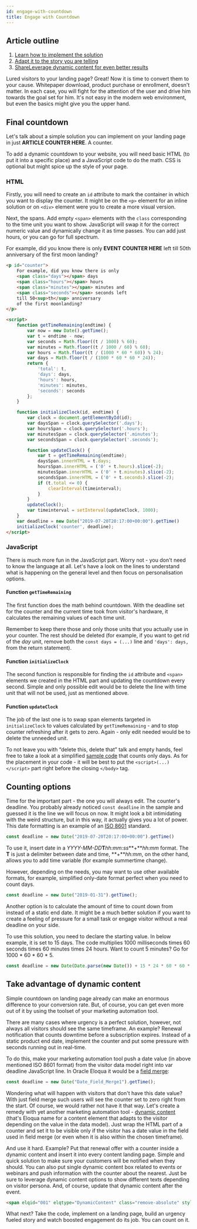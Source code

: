 ```yaml
---
id: engage-with-countdown
title: Engage with Countdown
---
```



<LeadText content="Start boosting conversion rates right now! There are many ways to engage customers and urgency is the king among them. Learn how to leverage it today." />

## Article outline

1. [Learn how to implement the solution](#final-countdown)
2. [Adapt it to the story you are telling](#counting-options)
3. [ShareLeverage dynamic content for even better results](#take-advantage-of-dynamic-content)

Lured visitors to your landing page? Great! Now it is time to convert them to your cause. Whitepaper download, product purchase or enrollment, doesn't matter. In each case, you will fight for the attention of the user and drive him towards the goal set for him. It's not easy in the modern web environment, but even the basics might give you the upper hand.

## Final countdown
Let's talk about a simple solution you can implement on your landing page in just **ARTICLE COUNTER HERE**. A counter.

To add a dynamic countdown to your website, you will need basic HTML (to put it into a specific place) and a JavaScript code to do the math. CSS is optional but might spice up the style of your page.

### HTML

Firstly, you will need to create an `id` attribute to mark the container in which you want to display the counter. It might be on the `<p>` element for an inline solution or on `<div>` element were you to create a more visual version.

Next, the spans. Add empty `<span>` elements with the `class` corresponding to the time unit you want to show. JavaScript will swap it for the correct numeric value and dynamically change it as time passes. You can add just hours, or you can go for full spectrum.

For example, did you know there is only **EVENT COUNTER HERE** left till 50th anniversary of the first moon landing?

``` html Sample countdown code for above line
<p id="counter">
    For example, did you know there is only
    <span class="days"></span> days
    <span class="hours"></span> hours
    <span class="minutes"></span> minutes and
    <span class="seconds"></span> seconds left
    till 50<sup>th</sup> anniversary
    of the first moonlanding?
</p>

<script>
    function getTimeRemaining(endtime) {
        var now = new Date().getTime();
        var t = endtime - now;
        var seconds = Math.floor((t / 1000) % 60);
        var minutes = Math.floor((t / 1000 / 60) % 60);
        var hours = Math.floor((t / (1000 * 60 * 60)) % 24);
        var days = Math.floor(t / (1000 * 60 * 60 * 24));
        return {
            'total': t,
            'days': days,
            'hours': hours,
            'minutes': minutes,
            'seconds': seconds
        };
    }

    function initializeClock(id, endtime) {
        var clock = document.getElementById(id);
        var daysSpan = clock.querySelector('.days');
        var hoursSpan = clock.querySelector('.hours');
        var minutesSpan = clock.querySelector('.minutes');
        var secondsSpan = clock.querySelector('.seconds');

        function updateClock() {
            var t = getTimeRemaining(endtime);
            daysSpan.innerHTML = t.days;
            hoursSpan.innerHTML = ('0' + t.hours).slice(-2);
            minutesSpan.innerHTML = ('0' + t.minutes).slice(-2);
            secondsSpan.innerHTML = ('0' + t.seconds).slice(-2);
            if (t.total <= 0) {
                clearInterval(timeinterval);
            }
        }
        updateClock();
        var timeinterval = setInterval(updateClock, 1000);
    }
    var deadline = new Date("2019-07-20T20:17:00+00:00").getTime()
    initializeClock('counter', deadline);
</script>
```

### JavaScript

There is much more fun in the JavaScript part. Worry not - you don't need to know the language at all. Let's have a look on the lines to understand what is happening on the general level and then focus on personalisation options.

#### Function `getTimeRemaining`

The first function does the math behind countdown. With the deadline set for the counter and the current time took from visitor's hardware, it calculates the remaining values of each time unit.

Remember to keep there those and only those units that you actually use in your counter. The rest should be deleted (for example, if you want to get rid of the *day* unit, remove both the `const days = (...)` line and `'days': days,` from the return statement).

#### Function `initializeClock`

The second function is responsible for finding the `id` attribute and `<span>` elements we created in the HTML part and updating the countdown every second. Simple and only possible edit would be to delete the line with time unit that will not be used, just as mentioned above.

#### Function `updateClock`

The job of the last one is to swap span elements targeted in `initializeClock` to values calculated by `getTimeRemaining` - and to stop counter refreshing after it gets to zero. Again - only edit needed would be to delete the unneeded unit.

To not leave you with “delete this, delete that” talk and empty hands, feel free to take a look at a simplified [sample code](https://gist.github.com/MateuszDabrowski/f433cecf3c02c400c9e74d08b78ad50c#file-day-counter-html) that counts only days. As for the placement in your code - it will be best to put the `<script>(...)</script>` part right before the closing `</body>` tag.

## Counting options

Time for the important part - the one you will always edit. The counter's deadline. You probably already noticed `const deadline` in the sample and guessed it is the line we will focus on now. It might look a bit intimidating with the weird structure, but in this way, it actually gives you a lot of power. This date formatting is an example of an [ISO 8601](https://en.wikipedia.org/wiki/ISO_8601) standard.

``` js
const deadline = new Date("2019-07-20T20:17:00+00:00").getTime()
```

To use it, insert date in a *YYYY-MM-DD***T***hh:mm:ss***+***hh:mm* format. The **T** is just a delimiter between date and time, **+***hh:mm*, on the other hand, allows you to add time variable (for example summertime change).

However, depending on the needs, you may want to use other available formats, for example, simplified only-date format perfect when you need to count days.

``` js
const deadline = new Date("2019-01-31").getTime();
```

Another option is to calculate the amount of time to count down from instead of a static end date. It might be a much better solution if you want to create a feeling of pressure for a small task or engage visitor without a real deadline on your side.

To use this solution, you need to declare the starting value. In below example, it is set to 15 days. The code multiplies 1000 milliseconds times 60 seconds times 60 minutes times 24 hours. Want to count 5 minutes? Go for 1000 * 60 * 60 * 5.

``` js
const deadline = new Date(Date.parse(new Date()) + 15 * 24 * 60 * 60 * 1000);
```

## Take advantage of dynamic content

Simple countdown on landing page already can make an enormous difference to your conversion rate. But, of course, you can get even more out of it by using the toolset of your marketing automation tool.

There are many cases where urgency is a perfect solution, however, not always all visitors should
see the same timeframe. An example? Renewal notification that counts downtime before a subscription expires. Instead of a
static product end date, implement the counter and put some pressure with seconds running out in real-time.

To do this, make your marketing automation tool push a date value (in above mentioned ISO 8601 format) from the visitor data model right into var deadline JavaScript line. In Oracle Eloqua it would be a [field merge](https://docs.oracle.com/cloud/latest/marketingcs_gs/OMCAA/Help/FieldMerges/FieldMergeExamples.htm):

``` js
const deadline = new Date("Date_Field_Merge1").getTime();
```

Wondering what will happen with visitors that don't have this date value? With just field merge such users will see the counter set to zero right from the start. Of course, we would rather not have it that way. Let's create a remedy with yet another marketing automation tool - [dynamic content](https://docs.oracle.com/cloud/latest/marketingcs_gs/OMCAA/Help/DynamicContent/DynamicContentExamples.htm) (that's Eloqua name for a content element that adapts to the visitor depending on the value in the data model). Just wrap the HTML part of a counter and set it to be visible only if the visitor has a date value in the field used in field merge (or even when it is also within the chosen timeframe).

And use it hard. Example? Put that renewal offer with a counter inside a dynamic content and insert it into every content landing page. Simple and quick solution to make sure your customers will be notified when they should. You can also put single dynamic content box related to events or webinars and push information with the counter about the nearest. Just be sure to leverage dynamic content options to show different texts depending on visitor persona. And, of course, update that dynamic content after the event.

``` html
<span elqid="001" elqtype="DynamicContent" class="remove-absolute" style="display: block"></span>
```

What next? Take the code, implement on a landing page, build an urgency fueled story and watch boosted engagement do its job. You can count on it.